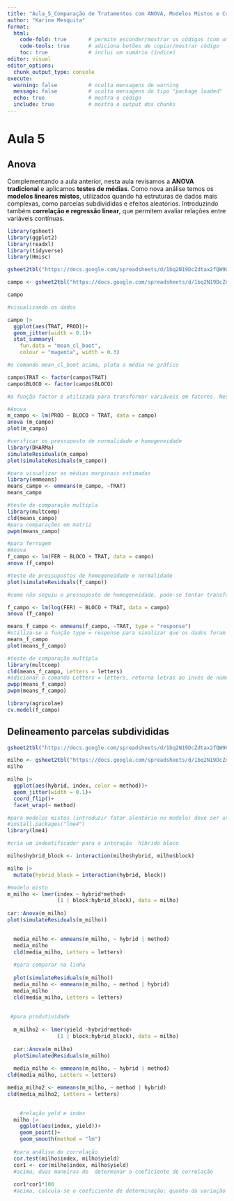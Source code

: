 ```yaml
---
title: "Aula_5_Comparação de Tratamentos com ANOVA, Modelos Mistos e Correlação"
author: "Karine Mesquita"
format: 
  html:
    code-fold: true       # permite esconder/mostrar os códigos (com uma abinha)
    code-tools: true      # adiciona botões de copiar/mostrar código
    toc: true             # inclui um sumário (índice)
editor: visual
editor_options: 
  chunk_output_type: console
execute:
  warning: false          # oculta mensagens de warning
  message: false          # oculta mensagens do tipo "package loaded"
  echo: true              # mostra o código
  include: true           # mostra o output dos chunks
---
```


# Aula 5

## Anova

Complementando a aula anterior, nesta aula revisamos a **ANOVA tradicional** e aplicamos **testes de médias**. Como nova análise temos os **modelos lineares mistos**, utilizados quando há estruturas de dados mais complexas, como parcelas subdivididas e efeitos aleatórios. Introduzindo também **correlação e regressão linear**, que permitem avaliar relações entre variáveis contínuas.

```r
library(gsheet)
library(ggplot2)
library(readxl)
library(tidyverse)
library(Hmisc)

gsheet2tbl("https://docs.google.com/spreadsheets/d/1bq2N19DcZdtax2fQW9OHSGMR0X2__Z9T/edit?gid=866852711#gid=866852711")

campo <- gsheet2tbl("https://docs.google.com/spreadsheets/d/1bq2N19DcZdtax2fQW9OHSGMR0X2__Z9T/edit?gid=866852711#gid=866852711")

campo

#visualizando os dados 

campo |> 
  ggplot(aes(TRAT, PROD))+
  geom_jitter(width = 0.1)+
  stat_summary(
    fun.data = "mean_cl_boot",
    colour = "magenta", width = 0.3)

#o comando mean_cl_boot acima, plota a média no gráfico 

campo$TRAT <- factor(campo$TRAT)
campo$BLOCO <- factor(campo$BLOCO)

#a função factor é utilizada para transformar variáveis em fatores. Neste caso, foi utilizada para transformar os blocos e tratamentos, que estavam em números e o R poderia interpretar como valores. 

#Anova
m_campo <- lm(PROD ~ BLOCO + TRAT, data = campo)
anova (m_campo)
plot(m_campo)

#verificar os pressuposto de normalidade e homogeneidade 
library(DHARMa)
simulateResiduals(m_campo)
plot(simulateResiduals(m_campo))

#para visualizar as médias marginais estimadas
library(emmeans)
means_campo <- emmeans(m_campo, ~TRAT)
means_campo

#teste de comparação multipla 
library(multcomp)
cld(means_campo)
#para comparações em matriz
pwpm(means_campo)

#para ferrugem 
#Anova 
f_campo <- lm(FER ~ BLOCO + TRAT, data = campo)
anova (f_campo)

#teste de pressupostos de homogeneidade e normalidade 
plot(simulateResiduals(f_campo))

#como não seguiu o pressuposto de homogeneidade, pode-se tentar transformar os dados 

f_campo <- lm(log(FER) ~ BLOCO + TRAT, data = campo)
anova (f_campo)

means_f_campo <- emmeans(f_campo, ~TRAT, type = "response")
#utiliza-se a função type = response para sinalizar que os dados foram transformados, mas que os resultados devem ser retornados em valores reais 
means_f_campo
plot(means_f_campo)

#teste de comparação multipla 
library(multcomp)
cld(means_f_campo, Letters = letters)
#adicionar o comando Letters = letters, retorna letras ao invés de números no resultado do teste de médias 
pwpp(means_f_campo)
pwpm(means_f_campo)

library(agricolae)
cv.model(f_campo)

```

## Delineamento parcelas subdivididas

```r
gsheet2tbl("https://docs.google.com/spreadsheets/d/1bq2N19DcZdtax2fQW9OHSGMR0X2__Z9T/edit?gid=1345524759#gid=1345524759")

milho <- gsheet2tbl("https://docs.google.com/spreadsheets/d/1bq2N19DcZdtax2fQW9OHSGMR0X2__Z9T/edit?gid=1345524759#gid=1345524759")
milho 

milho |> 
  ggplot(aes(hybrid, index, color = method))+
  geom_jitter(width = 0.1)+
  coord_flip()+
  facet_wrap(~ method)

#para modelos mistos (introduzir fator aleatório no modelo) deve ser utilizado o pacote lme4. 
#install.packages("lme4")
library(lme4)

#cria um indentificador para a interação  híbrido bloco

milho$hybrid_block <- interaction(milho$hybrid, milho$block)

milho |> 
  mutate(hybrid_block = interaction(hybrid, block))

#modelo misto 
m_milho <- lmer(index ~ hybrid*method+
                (1 | block:hybrid_block), data = milho)
  
car::Anova(m_milho)
plot(simulateResiduals(m_milho))

  
  media_milho <- emmeans(m_milho, ~ hybrid | method)
  media_milho
  cld(media_milho, Letters = letters)
  
  #para comparar na linha 
  
  plot(simulateResiduals(m_milho))
  media_milho <- emmeans(m_milho, ~ method | hybrid)
  media_milho
  cld(media_milho, Letters = letters)
  
  
 #para produtividade 
  
  m_milho2 <- lmer(yield ~hybrid*method+
                (1 | block:hybrid_block), data = milho)
  
  car::Anova(m_milho)
  plotSimulatedResiduals(m_milho)
  
  media_milho <- emmeans(m_milho, ~ hybrid | method)
cld(media_milho, Letters = letters)

media_milho2 <- emmeans(m_milho, ~ method | hybrid)
cld(media_milho2, Letters = letters)

  
    #relação yeld e index 
  milho |>
    ggplot(aes(index, yield))+
    geom_point()+
    geom_smooth(method = "lm")
  
  #para análise de correlação
  cor.test(milho$index, milho$yield)   
  cor1 <- cor(milho$index, milho$yield)
  #acima, duas maneiras de  determinar o coeficiente de correlação
  
  cor1*cor1*100
  #acima, calcula-se o coeficiente de determinação: quanto da variação de y está sendo explicado por x
  
```
